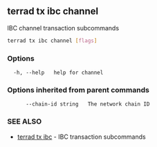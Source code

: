 ## terrad tx ibc channel

IBC channel transaction subcommands

```sh Terrad
terrad tx ibc channel [flags]
```

### Options

```
  -h, --help   help for channel
```

### Options inherited from parent commands

```
      --chain-id string   The network chain ID
```

### SEE ALSO

* [terrad tx ibc](terrad_tx_ibc.md)	 - IBC transaction subcommands



